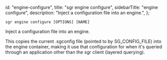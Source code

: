   id: "engine-configure",
  title: "sgr engine configure",
  sidebarTitle: "engine configure",
  description: "Inject a configuration file into an engine.",
};

`sgr engine configure [OPTIONS] [NAME]`

Inject a configuration file into an engine.

This copies the current .sgconfig file (pointed to by SG_CONFIG_FILE) into
the engine container, making it use that configuration for
when it's queried through an application other than the sgr client
(layered querying).
